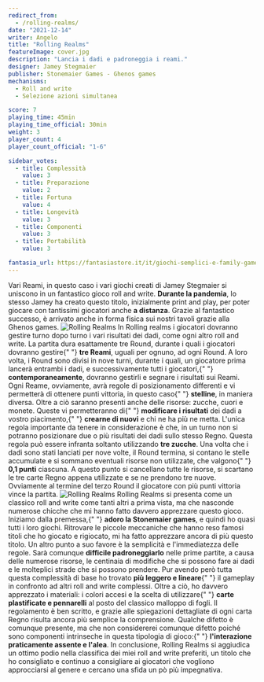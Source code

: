 ```yaml
---
redirect_from:
  - /rolling-realms/
date: "2021-12-14"
writer: Angelo
title: "Rolling Realms"
featureImage: cover.jpg
description: "Lancia i dadi e padroneggia i reami."
designer: Jamey Stegmaier
publisher: Stonemaier Games - Ghenos games
mechanisms:
  - Roll and write
  - Selezione azioni simultanea

score: 7
playing_time: 45min
playing_time_official: 30min
weight: 3
player_count: 4
player_count_official: "1-6"

sidebar_votes:
  - title: Complessità
    value: 3
  - title: Preparazione
    value: 2
  - title: Fortuna
    value: 4
  - title: Longevità
    value: 3
  - title: Componenti
    value: 3
  - title: Portabilità
    value: 3

fantasia_url: https://fantasiastore.it/it/giochi-semplici-e-family-games/12280-rolling-realms.html
---
```


<Setting>
  Vari Reami, in questo caso i vari giochi creati di Jamey Stegmaier si uniscono
  in un fantastico gioco roll and write. <strong>Durante la pandemia</strong>,
  lo stesso Jamey ha creato questo titolo, inizialmente print and play, per
  poter giocare con tantissimi giocatori anche <strong>a distanza</strong>.
  Grazie al fantastico successo, è arrivato anche in forma fisica sui nostri
  tavoli grazie alla Ghenos games.
</Setting>

<img src="./game1.jpg" alt="Rolling Realms" />

<Rules>
  In Rolling realms i giocatori dovranno gestire turno dopo turno i vari
  risultati dei dadi, come ogni altro roll and write. La partita dura
  esattamente tre Round, durante i quali i giocatori dovranno gestire{" "}
  <strong>tre Reami</strong>, uguali per ognuno, ad ogni Round. A loro volta, i
  Round sono divisi in nove turni, durante i quali, un giocatore prima lancerà
  entrambi i dadi, e successivamente tutti i giocatori,{" "}
  <strong>contemporaneamente</strong>, dovranno gestirli e segnare i risultati
  sui Reami. Ogni Reame, ovviamente, avrà regole di posizionamento differenti e
  vi permetterà di ottenere punti vittoria, in questo caso{" "}
  <strong>stelline</strong>, in maniera diversa. Oltre a ciò saranno presenti
  anche delle risorse: zucche, cuori e monete. Queste vi permetteranno di{" "}
  <strong>modificare i risultati</strong> dei dadi a vostro piacimento,{" "}
  <strong>crearne di nuovi</strong> e chi ne ha più ne metta. L'unica regola
  importante da tenere in considerazione è che, in un turno non si potranno
  posizionare due o più risultati dei dadi sullo stesso Regno. Questa regola può
  essere infranta soltanto utilizzando <strong>tre zucche</strong>. Una volta
  che i dadi sono stati lanciati per nove volte, il Round termina, si contano le
  stelle accumulate e si sommano eventuali risorse non utilizzate, che valgono{" "}
  <strong>0,1 punti</strong> ciascuna. A questo punto si cancellano tutte le
  risorse, si scartano le tre carte Regno appena utilizzate e se ne prendono tre
  nuove. Ovviamente al termine del terzo Round il giocatore con più punti
  vittoria vince la partita.
</Rules>

<img src="./game2.jpg" alt="Rolling Realms" />

<Feedback>
  Rolling Realms si presenta come un classico roll and write come tanti altri a
  prima vista, ma che nasconde numerose chicche che mi hanno fatto davvero
  apprezzare questo gioco. Iniziamo dalla premessa,{" "}
  <strong>adoro la Stonemaier games</strong>, e quindi ho quasi tutti i loro
  giochi. Ritrovare le piccole meccaniche che hanno reso famosi titoli che ho
  giocato e rigiocato, mi ha fatto apprezzare ancora di più questo titolo. Un
  altro punto a suo favore è la semplicità e l'immediatezza delle regole. Sarà
  comunque <strong>difficile padroneggiarlo</strong> nelle prime partite, a
  causa delle numerose risorse, le centinaia di modifiche che si possono fare ai
  dadi e le molteplici strade che si possono prendere. Pur avendo però tutta
  questa complessità di base ho trovato <strong>più leggero e lineare</strong>{" "}
  il gameplay in confronto ad altri roll and write complessi. Oltre a ciò, ho
  davvero apprezzato i materiali: i colori accesi e la scelta di utilizzare{" "}
  <strong>carte plastificate e pennarelli</strong> al posto del classico
  malloppo di fogli. Il regolamento è ben scritto, e grazie alle spiegazioni
  dettagliate di ogni carta Regno risulta ancora più semplice la comprensione.
  Qualche difetto è comunque presente, ma che non considererei comunque difetto
  poiché sono componenti intrinseche in questa tipologia di gioco:{" "}
  <strong>l'interazione praticamente assente e l'alea</strong>. In conclusione,
  Rolling Realms si aggiudica un ottimo podio nella classifica dei miei roll and
  write preferiti, un titolo che ho consigliato e continuo a consigliare ai
  giocatori che vogliono approcciarsi al genere e cercano una sfida un pò più
  impegnativa.
</Feedback>

<Instagram id="CXdgaT7gxYJ" />
